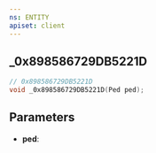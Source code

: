 ```yaml
---
ns: ENTITY
apiset: client
---
```

## _0x898586729DB5221D

```c
// 0x898586729DB5221D
void _0x898586729DB5221D(Ped ped);
```


## Parameters
* **ped**: